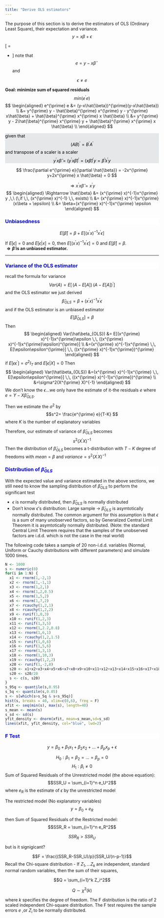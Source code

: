 ```yaml
---
title: "Derive OLS estimators"
---
```

The purpose of this section is to derive the estimators of OLS (Ordinary Least Square), their expectation and variance.
$$ y = x\beta + \epsilon$$

\[
\begin{bmatrix}
y_{1}\\
y_{2}\\
\vdots\\
y_{T}
\end{bmatrix}=
\begin{bmatrix}
x_{1,1} & x_{1,2} & \dots & x_{1,K} \\
x_{2,1} & x_{2,2} & \dots & x_{2,K} \\
\vdots & \vdots & \ddots & \vdots \\
x_{T,1} & x_{T,2} & \dots & x_{T,K}
\end{bmatrix}
\begin{bmatrix}
\beta_{1}\\
\vdots\\
\beta_{K}
\end{bmatrix}+
\begin{bmatrix}
\epsilon_{1}\\
\epsilon_{2}\\
\vdots\\
\epsilon_{T}
\end{bmatrix}
\]
note that 
$$ e = y-x\hat{\beta} $$ and

$$\epsilon  \neq e$$

**Goal: minimize sum of squared residuals** 
$$ min(e^{\prime} e) $$
$$
\begin{aligned}
e^{\prime} e &=  (y-x\hat{\beta})^{\prime}(y-x\hat{\beta}) \\
&= y^{\prime} y - \hat{\beta}^{\prime} x^{\prime} y - y^{\prime} x\hat{\beta} + \hat{\beta}^{\prime} x^{\prime} x \hat{\beta} \\
&= y^{\prime} y - 2\hat{\beta}^{\prime} x^{\prime} y + \hat{\beta}^{\prime} x^{\prime} x \hat{\beta} \\
\end{aligned}
$$
<div style="background-color:#E5E7E9;color:black;matrixOperation:20px;">
given that
$$ (AB)^{\prime} = B^{\prime} A^{\prime} $$
and transpose of a scaler is a scaler
$$ y^{\prime} x \hat{\beta} = (y^{\prime} x \hat{\beta})^{\prime} = (x\hat{\beta})^{\prime} y = \hat{\beta}^{\prime} x^{\prime} y $$
</div>


$$ \frac{\partial e^{\prime} e}{\partial \hat{\beta}} = -2x^{\prime} y+2x^{\prime} x \hat{\beta} = 0 $$


$$ \Rightarrow x^{\prime} x \hat{\beta} = x^{\prime} y $$
$$ 
\begin{aligned}
\Rightarrow \hat{\beta} &= (x^{\prime} x)^{-1}x^{\prime} y ,\,\ (\,if \,\, (x^{\prime} x)^{-1} \,\, exists) \\
 &= (x^{\prime} x)^{-1}x^{\prime} (x\beta + \epsilon) \\
 &= \beta+(x^{\prime} x)^{-1}x^{\prime}  \epsilon 
 \end{aligned}
 $$
<div style="background-color:white;color:blue;matrixOperation:20px;">
### Unbiasedness
</div>

$$ E[ \hat{\beta}] = \beta + E[(x^{\prime} x)^{-1}x^{\prime} \epsilon]$$

If $E[\epsilon] =0$ and $E[\epsilon | x] = 0$, then $E[(x^{\prime} x)^{-1}x^{\prime} \epsilon] = 0$ and $E[ \hat{\beta}] = \beta$.   
**$\Rightarrow \hat{\beta}$ is an unbiased estimator.**

********
<div style="background-color:white;color:blue;matrixOperation:20px;">
### Variance of the OLS estimator
</div>
recall the formula for variance
$$Var(A) = E[\,(A-E[A])\, (A-E[A])^{\prime}]$$
and the OLS estimator we just derived
$$\hat\beta_{OLS} = \beta + (x^{\prime} x)^{-1}x^{\prime}  \epsilon$$
and if the OLS estimator is an unbiased estimator
$$E[\hat\beta_{OLS}] = \beta$$
Then
$$
\begin{aligned}
Var(\hat\beta_{OLS}) &= E[(x^{\prime} x)^{-1}x^{\prime}\epsilon \,\, ((x^{\prime} x)^{-1}x^{\prime}\epsilon)^{\prime}] \\
&=(x^{\prime} x)^{-1}x^{\prime} \,\, E[\epsilon\epsilon^{\prime}] \,\, ((x^{\prime} x)^{-1}x^{\prime})^{\prime}
\end{aligned}
$$
if $E[\epsilon\epsilon^{\prime}]=\sigma^2I_T$ and $E[\epsilon|X]=0$ Then
$$
\begin{aligned}
Var(\hat\beta_{OLS}) &=(x^{\prime} x)^{-1}x^{\prime} \,\, E[\epsilon\epsilon^{\prime}] \,\, ((x^{\prime} x)^{-1}x^{\prime})^{\prime} \\
&=\sigma^2(X^{\prime} X)^{-1}
\end{aligned}
$$
We don't know the $\epsilon$...we only have the estimate of it-the residuals $e$ where $e = Y-X\hat\beta_{OLS}$.

Then we estimate the $\sigma^2$ by
$$s^2= \frac{e^{\prime} e}{T-K} $$ 
where $K$ is the number of explanatory variables

Therefore, our estimate of variance of $\hat\beta_{OLS}$ becomes
$$s^2(X^{\prime} X)^{-1}$$
Then the distribution of $\hat\beta_{OLS}$ becomes a t-distribution with $T-K$ degree of freedoms with $mean = \beta$ and $variance = s^2(X^{^{\prime}} X)^{-1}$

<div style="background-color:white;color:blue;matrixOperation:20px;">
### Distribution of $\hat{\beta}_{OLS}$
</div>
With the expected value and variance estimated in the above sections, we still need to know the sampling distribution of $\hat{\beta}_{OLS}$ to perform the significant test

* $\epsilon$ is normally distributed, then $\hat{\beta}_{OLS}$ is normally distributed
* Don't know $\epsilon$'s distribution: Large sample -> $\hat{\beta}_{OLS}$ is asymtotically normally distributed. The common argument for this assumption is that $\epsilon$ is a sum of many unobserved factors, so by Generalized Central Limit Theorem it is asymtotically normally distributed. (Note: the standard Central Limit Theorem requires that the samples of the unobserved factors are i.d.d. which is not the case in the real world)

The following code takes a sample of 20 non-i.d.d. variables (Normal, Uniform or Cauchy distributions with different parameters) and simulate 1000 times.

```r
N <- 1000
s <- numeric(0)
for(i in 1:N) {
  x1 <- rnorm(1,-2,1)
  x2 <- rnorm(1,-1,1)
  x3 <- rnorm(1,2,1)
  x4 <- rnorm(1,2,0.5)
  x5 <- rnorm(1,5,2)
  x6 <- rnorm(1,7,2)
  x7 <- rcauchy(1,2,1)
  x8 <- rcauchy(1,2,2)
  x9 <- runif(1,0,3)
  x10 <- runif(1,2,3)
  x11 <- runif(1,3,5)
  x12 <- rnorm(1,2.2,0.8)
  x13 <- rnorm(1,6,1)
  x14 <- rcauchy(1,2,1.5)
  x15 <- runif(1,0,6)
  x16 <- runif(1,5,6)
  x17 <- rnorm(1,3,1)
  x18 <- rnorm(1,10,3)
  x19 <- rcauchy(1,2,2)
  x20 <- runif(1,-2,8)
  s20 <- x1+x2+x3+x4+x5+x6+x7+x8+x9+x10+x11+x12+x13+x14+x15+x16+x17+x18+x19+x20
  s20 <- s20/20
  s <- c(s, s20)
}
s_95q <- quantile(s,0.95)
s_5q <- quantile(s,0.05)
s <- s[which(s>s_5q & s<s_95q)]
hist(s, breaks = 40, xlim=c(0,6), freq = F)
xfit <- seq(min(s), max(s), length=40)
s_mean <- mean(s)
s_sd <- sd(s)
yfit_density <- dnorm(xfit, mean=s_mean,sd=s_sd)
lines(xfit, yfit_density, col="blue", lwd=2)
```

<div style="background-color:white;color:blue;matrixOperation:20px;">
### F Test
</div>

$$ y = \beta_0 + \beta_1x_1 + \beta_2x_2 + ...+ \beta_px_p + \epsilon$$

$$H_0: \beta_1=\beta_2 = ...= \beta_p = 0$$
$$H_1: \beta_i \neq 0$$
Sum of Squared Residuals of the Unrestricted model (the above equation):
$$SSR_U = \sum_{i=1}^n e_U^2$$
where $e_R$ is the estimate of $\epsilon$ by the unrestricted model

The restricted model (No explanatory variables)
$$y = \beta_0 + e_R$$

then Sum of Squared Residuals of the Restricted model:
$$SSR_R = \sum_{i=1}^n e_R^2$$


$$SSR_R > SSR_U$$

but is it signigicant?

$$F = \frac{(SSR_R-SSR_U)/p}{SSR_U/(n-p-1)}$$
Recall the Chi-square distribution - If $Z_1,...Z_k$ are independent, standard normal random variables, then the sum of their squares,

$$Q = \sum_{i=1}^k Z_i^2$$

$$Q \sim \chi^2(k)$$

where $k$ specifies the degree of freedom. The F distribution is the ratio of 2 scaled independent Chi-square distribution. The F test requires the sample errors $e$ ,or $Z_i$ to be normally distributed.




